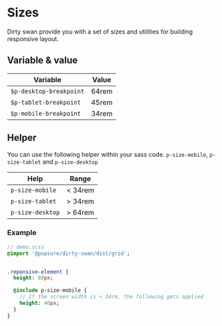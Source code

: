 <Meta title="Variables/Sizes" />

# Sizes

Dirty swan provide you with a set of sizes and utilities for building responsive layout.

## Variable & value

| Variable                | Value |
| ----------------------- | ----- |
| `$p-desktop-breakpoint` | 64rem |
| `$p-tablet-breakpoint`  | 45rem |
| `$p-mobile-breakpoint`  | 34rem |

## Helper

You can use the following helper within your sass code.
`p-size-mobile`, `p-size-tablet` and `p-size-desktop`

| Help             | Range   |
| ---------------- | ------- |
| `p-size-mobile`  | < 34rem |
| `p-size-tablet`  | > 34rem |
| `p-size-desktop` | > 64rem |

### Example

```sass
// demo.scss
@import '@popsure/dirty-swan/dist/grid';


.reponsive-element {
  height: 80px;

  @include p-size-mobile {
    // If the screen width is < 34rm, the following gets applied
    height: 40px;
  }
}
```
